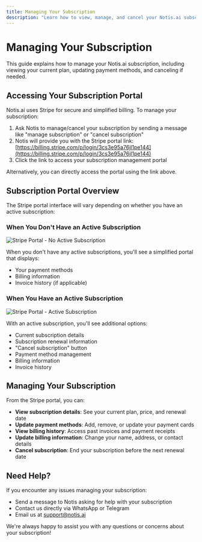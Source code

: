 ```yaml
---
title: Managing Your Subscription
description: "Learn how to view, manage, and cancel your Notis.ai subscription"
---
```


# Managing Your Subscription

This guide explains how to manage your Notis.ai subscription, including viewing your current plan, updating payment methods, and canceling if needed.

## Accessing Your Subscription Portal

Notis.ai uses Stripe for secure and simplified billing. To manage your subscription:

1. Ask Notis to manage/cancel your subscription by sending a message like "manage subscription" or "cancel subscription"
2. Notis will provide you with the Stripe portal link: [https://billing.stripe.com/p/login/3cs3e95a76jl1pe144](https://billing.stripe.com/p/login/3cs3e95a76jl1pe144)
3. Click the link to access your subscription management portal

Alternatively, you can directly access the portal using the link above.

## Subscription Portal Overview

The Stripe portal interface will vary depending on whether you have an active subscription:

### When You Don't Have an Active Subscription

![Stripe Portal - No Active Subscription](/images/stripe-no-subscription.png)

When you don't have any active subscriptions, you'll see a simplified portal that displays:
- Your payment methods
- Billing information
- Invoice history (if applicable)

### When You Have an Active Subscription

![Stripe Portal - Active Subscription](/images/stripe-active-subscription.png)

With an active subscription, you'll see additional options:
- Current subscription details
- Subscription renewal information
- "Cancel subscription" button
- Payment method management
- Billing information
- Invoice history

## Managing Your Subscription

From the Stripe portal, you can:

- **View subscription details**: See your current plan, price, and renewal date
- **Update payment methods**: Add, remove, or update your payment cards
- **View billing history**: Access past invoices and payment receipts
- **Update billing information**: Change your name, address, or contact details
- **Cancel subscription**: End your subscription before the next renewal date

## Need Help?

If you encounter any issues managing your subscription:

- Send a message to Notis asking for help with your subscription
- Contact us directly via WhatsApp or Telegram
- Email us at support@notis.ai

We're always happy to assist you with any questions or concerns about your subscription!
